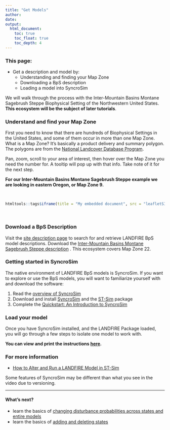```yaml
---
title: "Get Models"
author: 
date:
output:
  html_document:
    toc: true
    toc_float: true
    toc_depth: 4
---
```

### This page:
* Get a description and model by:
    + Understanding and finding your Map Zone
    + Downloading a BpS description
    + Loading a model into SyncroSim
    
We will walk through the process with the Inter-Mountain Basins Montane Sagebrush Steppe Biophysical Setting of the Northwestern United States.  **This ecosystem will be the subject of later tutorials**. 


### Understand and find your Map Zone

First you need to know that there are hundreds of Biophysical Settings in the United States, and some of them occur in more than one Map Zone. What is a Map Zone? It's basically a product delivery and summary polygon. The polygons are from the [National Landcover Database Program](https://www.mrlc.gov/national-land-cover-database-nlcd-2016){target='blank'}.  

Pan, zoom, scroll to your area of interest, then hover over the Map Zone you need the number for. A tooltip will pop up with that info. Take note of it for the next step. 

**For our Inter-Mountain Basins Montane Sagebrush Steppe example we are looking in eastern Oregon, or Map Zone 9.**

<br>

```r
htmltools::tags$iframe(title = "My embedded document", src = "leafletSIM2carto.html", frameborder = "0", width = "100%", height="400")
```

<br>

### Download a BpS Description
Visit the [site description page](http://landfirereview.org/search.php){target='blank'}  to search for and retrieve LANDFIRE BpS model descriptions. Download the [Inter-Mountain Basins Montane Sagebrush Steppe  description](http://landfirereview.org/search.php?q=Montane%20Sage%20Steppe&hPP=20&idx=lf_landfire_dev&p=0&is_v=1){target='blank'} . This ecosystem covers Map Zone 22.
<br>


### Getting started in SyncroSim
The native environment of LANDFIRE BpS models is SyncroSim. If you want to explore or use the BpS models, you will want to familiarize yourself with and download the software:

1. Read the [overview of SyncroSim](http://docs.syncrosim.com/getting_started/overview.html){target='blank'}
2. Download and install [SyncroSim](https://syncrosim.com/){target='blank'} and the [ST-Sim](https://syncrosim.com/packages/){target='blank'} package
3. Complete the [Quickstart: An Introduction to SyncroSim](http://docs.syncrosim.com/getting_started/quickstart.html){target='blank'}


### Load your model
Once you have SyncroSim installed, and the LANDFIRE Package loaded, you will go through a few steps to isolate one model to work with. 

**You can view and print the instructions [here](./isolateModel.html){target='blank'}.**
<br>


### For more information

*  [How to Alter and Run a LANDFIRE Model in ST-Sim](https://www.youtube.com/watch?v=XUUm-RG4eK0&list=PLDFF9036BBFE46CE6&index=7&t=0s){target='blank'}

Some features of SyncroSim may be different than what you see in the video due to versioning.

***

#### What's next?
+ learn the basics of [changing disturbance probabilities across states and entire models](./modifyModel.html){target='blank'}
+ learn the basics of [adding and deleting states](./modifyModel.html){target='blank'}